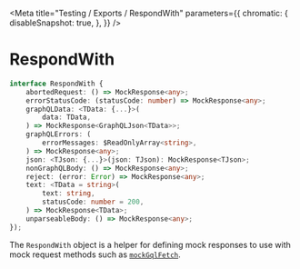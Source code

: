 
<Meta
    title="Testing / Exports / RespondWith"
    parameters={{
        chromatic: {
            disableSnapshot: true,
        },
    }}
/>

# RespondWith

```ts
interface RespondWith {
    abortedRequest: () => MockResponse<any>;
    errorStatusCode: (statusCode: number) => MockResponse<any>;
    graphQLData: <TData: {...}>(
        data: TData,
    ) => MockResponse<GraphQLJson<TData>>;
    graphQLErrors: (
        errorMessages: $ReadOnlyArray<string>,
    ) => MockResponse<any>;
    json: <TJson: {...}>(json: TJson): MockResponse<TJson>;
    nonGraphQLBody: () => MockResponse<any>;
    reject: (error: Error) => MockResponse<any>;
    text: <TData = string>(
        text: string,
        statusCode: number = 200,
    ) => MockResponse<TData>;
    unparseableBody: () => MockResponse<any>;
});
```

The `RespondWith` object is a helper for defining mock responses to use with
mock request methods such as [`mockGqlFetch`](/docs/testing-exports-mockgqlfetch--page).
